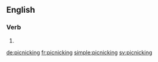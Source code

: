 ==English==

===Verb===
{{head|en}}

# {{present participle of|picnic|lang=en}}

[[de:picnicking]]
[[fr:picnicking]]
[[simple:picnicking]]
[[sv:picnicking]]